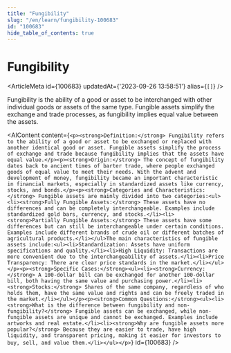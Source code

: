 ```yaml
---
title: "Fungibility"
slug: "/en/learn/fungibility-100683"
id: "100683"
hide_table_of_contents: true
---
```



# Fungibility

<ArticleMeta id={100683} updatedAt={'2023-09-26 13:58:51'} alias={`[]`} />
<div className='border-solid border-b border-t-0 my-4 border-[var(--ifm-color-gray-300)]' />

Fungibility is the ability of a good or asset to be interchanged with other individual goods or assets of the same type. Fungible assets simplify the exchange and trade processes, as fungibility implies equal value between the assets.

<AIContent content={`<p><strong>Definition:</strong> Fungibility refers to the ability of a good or asset to be exchanged or replaced with another identical good or asset. Fungible assets simplify the process of exchange and trade because fungibility implies that the assets have equal value.</p><p><strong>Origin:</strong> The concept of fungibility dates back to ancient times of barter trade, where people exchanged goods of equal value to meet their needs. With the advent and development of money, fungibility became an important characteristic in financial markets, especially in standardized assets like currency, stocks, and bonds.</p><p><strong>Categories and Characteristics:</strong> Fungible assets are mainly divided into two categories:<ul><li><strong>Fully Fungible Assets:</strong> These assets have no differences and can be completely interchangeable. Examples include standardized gold bars, currency, and stocks.</li><li><strong>Partially Fungible Assets:</strong> These assets have some differences but can still be interchangeable under certain conditions. Examples include different brands of crude oil or different batches of agricultural products.</li></ul>The main characteristics of fungible assets include:<ul><li>Standardization: Assets have uniform specifications and quality.</li><li>High Liquidity: Transactions are more convenient due to the interchangeability of assets.</li><li>Price Transparency: There are clear price standards in the market.</li></ul></p><p><strong>Specific Cases:</strong><ul><li><strong>Currency:</strong> A 100-dollar bill can be exchanged for another 100-dollar bill, both having the same value and purchasing power.</li><li><strong>Stocks:</strong> Shares of the same company, regardless of who holds them, have the same value and rights and can be freely traded in the market.</li></ul></p><p><strong>Common Questions:</strong><ul><li><strong>What is the difference between fungibility and non-fungibility?</strong> Fungible assets can be exchanged, while non-fungible assets are unique and cannot be exchanged. Examples include artworks and real estate.</li><li><strong>Why are fungible assets more popular?</strong> Because they are easier to trade, have high liquidity, and transparent pricing, making it easier for investors to buy, sell, and value them.</li></ul></p>`} id={100683} />
